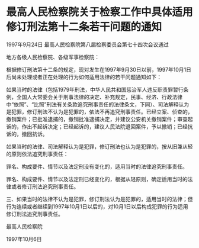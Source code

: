 # 最高人民检察院关于检察工作中具体适用修订刑法第十二条若干问题的通知

1997年9月24日 最高人民检察院第八届检察委员会第七十四次会议通过

  

地方各级人民检察院、各级军事检察院：

根据修订刑法第十二条的规定，现对发生在1997年9月30日以前，1997年10月1日后尚未处理或者正在处理的行为如何适用法律的若干问题通知如下：

如果当时的法律（包括1979年刑法，中华人民共和国惩治军人违反职责罪暂行条例，全国人大常委会关于刑事法律的决定、补充规定，民事、经济、行政法律中“依照”、“比照”刑法有关条款追究刑事责任的法律条文，下同）、司法解释认为是犯罪，修订刑法不认为是犯罪的，依法不再追究刑事责任。已经立案、侦查的，撤销案件；已批准逮捕的，撤销批准逮捕决定，并建议公安机关撤销案件；审查起诉的，作出不起诉决定；已经起诉的，建议人民法院退回案件，予以撤销；已经抗诉的，撤回抗诉。

如果当时的法律、司法解释认为是犯罪，修订刑法也认为是犯罪的，按从旧兼从轻的原则依法追究刑事责任：

罪名、构成要件、情节以及法定刑没有变化的，适用当时的法律追究刑事责任。

罪名、构成要件、情节以及法定刑已经变化的，根据从轻原则，确定适用当时的法律或者修订刑法追究刑事责任。

三、如果当时的法律不认为是犯罪，修订刑法认为是犯罪的，适用当时的法律；但行为连续或者继续到1997年10月1日以后的，对10月1日以后构成犯罪的行为适用修订刑法追究刑事责任。

最高人民检察院

1997年10月6日